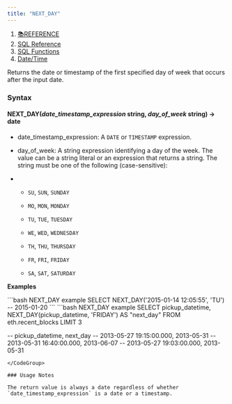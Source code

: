 ```yaml
---
title: "NEXT_DAY"
---
```


1. [📚REFERENCE](/reference)
2. [SQL Reference](/reference/sql-reference)
3. [SQL Functions](/reference/sql-reference/all-functions)
4. [Date/Time](/reference/sql-reference/all-functions/date-time)

Returns the date or timestamp of the first specified day of week that occurs after the input date.

### Syntax

#### NEXT\_DAY(*date\_timestamp\_expression* string, *day\_of\_week* string) → date

* date\_timestamp\_expression: A `DATE` or `TIMESTAMP` expression.

* day\_of\_week: A string expression identifying a day of the week. The value can be a string literal or an expression that returns a string. The string must be one of the following (case-sensitive):

* * `SU`, `SUN`, `SUNDAY`

  * `MO`, `MON`, `MONDAY`

  * `TU`, `TUE`, `TUESDAY`

  * `WE`, `WED`, `WEDNESDAY`

  * `TH`, `THU`, `THURSDAY`

  * `FR`, `FRI`, `FRIDAY`

  * `SA`, `SAT`, `SATURDAY`

**Examples**

<CodeGroup>
  ```bash NEXT_DAY example
  SELECT NEXT_DAY('2015-01-14 12:05:55', 'TU')
  -- 2015-01-20
  ```
</CodeGroup>

<CodeGroup>
  ```bash NEXT_DAY example
  SELECT pickup_datetime, NEXT_DAY(pickup_datetime, 'FRIDAY') AS "next_day" 
  FROM eth.recent_blocks 
  LIMIT 3

  -- pickup_datetime, next_day
  -- 2013-05-27 19:15:00.000, 2013-05-31
  -- 2013-05-31 16:40:00.000, 2013-06-07
  -- 2013-05-27 19:03:00.000, 2013-05-31
  ```
</CodeGroup>

### Usage Notes

The return value is always a date regardless of whether `date_timestamp_expression` is a date or a timestamp.
